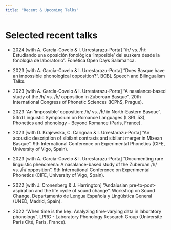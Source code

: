 ```yaml
---
title: "Recent & Upcoming Talks"
---
```


# Selected recent talks

- 2024 [with A. García-Covelo & I. Urrestarazu-Porta] "/h/ vs. /h̃/: Estudiando una oposición fonológica 'imposible' del euskera desde la fonología de laboratorio". Fonética Open Days Salamanca. [<i class="fas fa-chalkboard-teacher fa-lg"></i>](/static/slides/larraine-osoa/2024-larraine-h-fod.html)

- 2023 [with A. García-Covelo & I. Urrestarazu-Porta] "Does Basque have an impossible phonological opposition?". BCBL Speech and Bilingualism Talks. [<i class="fas fa-chalkboard-teacher fa-lg"></i>](/static/slides/larraine-osoa/2023-larraine-nasals-bcbl.html) [<i class="fas fa-chalkboard-teacher fa-lg"></i>](/static/slides/larraine-osoa/2024-larraine-h-ehu.html)

- 2023 [with A. García-Covelo & I. Urrestarazu-Porta] "A nasalance-based study of the /h/ vs. /h̃/ opposition in Zuberoan Basque". 20th International Congress of Phonetic Sciences (ICPhS, Prague). [<i class="fas fa-chalkboard-teacher fa-lg"></i>](https://urrestarazu.gitlab.io/slides-icphs/2023-larraine-nasals-icphs.html)

- 2023 "An 'impossible' opposition: /h/ vs. /h̃/ in North-Eastern Basque". 53rd Linguistic Symposium on Romance Languages (LSRL 53), Phonetics and phonology - Beyond Romance (Paris, France). [<i class="fas fa-chalkboard-teacher fa-lg"></i>](/static/slides/h/paris.html)

- 2023 [with D. Krajewska, C. Carignan & I. Urrestarazu-Porta] "An acoustic description of sibilant contrasts and sibilant merger in Mixean Basque". 9th International Conference on Experimental Phonetics (CIFE, University of Vigo, Spain). [<i class="fas fa-chalkboard-teacher fa-lg"></i>](https://urrestarazu.gitlab.io/slides/2023-vigo-sibilants.html)

- 2023 [with A. García-Covelo & I. Urrestarazu-Porta] "Documenting rare linguistic phenomena: A nasalance-based study of the Zuberoan /h/ vs. /h̃/ opposition". 9th International Conference on Experimental Phonetics (CIFE, University of Vigo, Spain). [<i class="fas fa-chalkboard-teacher fa-lg"></i>](/static/slides/h/vigo.html)

- 2022 [with J. Cronenberg & J. Harrington] "Andalusian pre-to-post-aspiration and the life cycle of sound change". Workshop on Sound Change. Departamento de Lengua Española y Lingüística General (UNED, Madrid, Spain). [<i class="fas fa-file-pdf fa-lg"></i>](/static/files/slides/h/UNED-Slides.pdf)

- 2022 "When time is the key: Analyzing time-varying data in laboratory phonology". LPRG - Laboratory Phonology Research Group (Université Paris Cité, Paris, France).